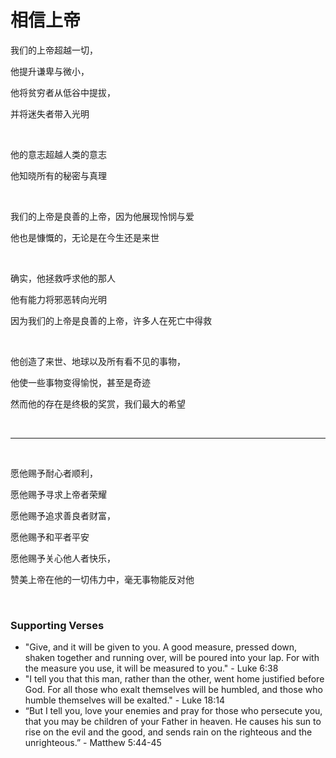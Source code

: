 # 相信上帝

我们的上帝超越一切，

他提升谦卑与微小，

他将贫穷者从低谷中提拔，

并将迷失者带入光明

<br />

他的意志超越人类的意志

他知晓所有的秘密与真理

<br />

我们的上帝是良善的上帝，因为他展现怜悯与爱

他也是慷慨的，无论是在今生还是来世

<br />

确实，他拯救呼求他的那人

他有能力将邪恶转向光明

因为我们的上帝是良善的上帝，许多人在死亡中得救

<p></p>

<br />

他创造了来世、地球以及所有看不见的事物，

他使一些事物变得愉悦，甚至是奇迹

然而他的存在是终极的奖赏，我们最大的希望

<p></p>

<br />

---

<br />

愿他赐予耐心者顺利，

愿他赐予寻求上帝者荣耀

愿他赐予追求善良者财富，

愿他赐予和平者平安

愿他赐予关心他人者快乐，

赞美上帝在他的一切伟力中，毫无事物能反对他

<br />

### Supporting Verses

- "Give, and it will be given to you. A good measure, pressed down, shaken together and running over, will be poured into your lap. For with the measure you use, it will be measured to you." - Luke 6:38
- "I tell you that this man, rather than the other, went home justified before God. For all those who exalt themselves will be humbled, and those who humble themselves will be exalted." - Luke 18:14
- “But I tell you, love your enemies and pray for those who persecute you, that you may be children of your Father in heaven. He causes his sun to rise on the evil and the good, and sends rain on the righteous and the unrighteous.” - Matthew 5:44-45
